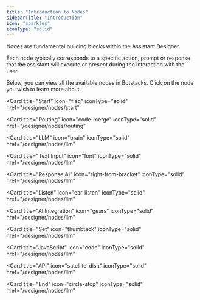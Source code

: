 ```yaml
---
title: "Introduction to Nodes"
sidebarTitle: "Introduction"
icon: "sparkles"
iconType: "solid"
---
```


Nodes are fundamental building blocks within the Assistant Designer.

Each node typically corresponds to a specific action, prompt or response that the assistant will execute or present during the interaction with the user.

Below, you can view all the available nodes in Botstacks. Click on the node you wish to learn more about.

<CardGroup cols={4}>

  <Card 
  title="Start" 
  icon="flag"
  iconType="solid"
  href="/designer/nodes/start"
  >
  </Card>

  <Card 
  title="Routing" 
  icon="code-merge"
  iconType="solid"
  href="/designer/nodes/routing"
  >
  </Card>

  <Card 
  title="LLM" 
  icon="brain"
  iconType="solid"
  href="/designer/nodes/llm"
  >
  </Card>

  <Card 
  title="Text Input" 
  icon="font"
  iconType="solid"
  href="/designer/nodes/llm"
  >
  </Card>

  <Card 
  title="Response AI" 
  icon="right-from-bracket"
  iconType="solid"
  href="/designer/nodes/llm"
  >
  </Card>


  <Card 
  title="Listen" 
  icon="ear-listen"
  iconType="solid"
  href="/designer/nodes/llm"
  >
  </Card>

  <Card 
  title="AI Integration" 
  icon="gears"
  iconType="solid"
  href="/designer/nodes/llm"
  >
  </Card> 

  <Card 
  title="Set" 
  icon="thumbtack"
  iconType="solid"
  href="/designer/nodes/llm"
  >
  </Card> 

  <Card 
  title="JavaScript" 
  icon="code"
  iconType="solid"
  href="/designer/nodes/llm"
  >
  </Card> 

  <Card 
  title="API" 
  icon="satellite-dish"
  iconType="solid"
  href="/designer/nodes/llm"
  >
  </Card> 

  <Card 
  title="End" 
  icon="circle-stop"
  iconType="solid"
  href="/designer/nodes/llm"
  >
  </Card>   

</CardGroup>
